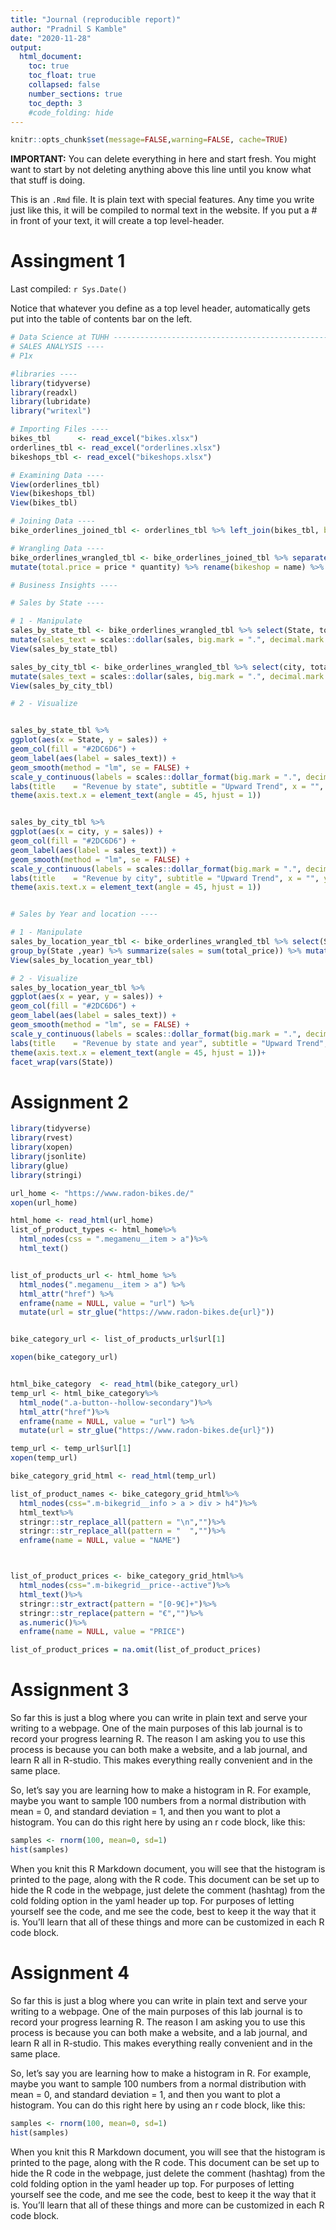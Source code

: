 ```yaml
---
title: "Journal (reproducible report)"
author: "Pradnil S Kamble"
date: "2020-11-28"
output:
  html_document:
    toc: true
    toc_float: true
    collapsed: false
    number_sections: true
    toc_depth: 3
    #code_folding: hide
---
```


```r
knitr::opts_chunk$set(message=FALSE,warning=FALSE, cache=TRUE)
```

**IMPORTANT:** You can delete everything in here and start fresh. You might want to start by not deleting anything above this line until you know what that stuff is doing.

This is an `.Rmd` file. It is plain text with special features. Any time you write just like this, it will be compiled to normal text in the website. If you put a \# in front of your text, it will create a top level-header.

# Assingment 1

Last compiled: `r Sys.Date()`

Notice that whatever you define as a top level header, automatically gets put into the table of contents bar on the left. 

```r
# Data Science at TUHH ------------------------------------------------------
# SALES ANALYSIS ----
# P1x

#libraries ----
library(tidyverse)
library(readxl)
library(lubridate)
library("writexl")

# Importing Files ----
bikes_tbl      <- read_excel("bikes.xlsx")
orderlines_tbl <- read_excel("orderlines.xlsx")
bikeshops_tbl <- read_excel("bikeshops.xlsx")

# Examining Data ----
View(orderlines_tbl)
View(bikeshops_tbl)
View(bikes_tbl)

# Joining Data ----
bike_orderlines_joined_tbl <- orderlines_tbl %>% left_join(bikes_tbl, by = c("product.id" = "bike.id")) %>% left_join(bikeshops_tbl, by = c("customer.id" = "bikeshop.id"))

# Wrangling Data ----
bike_orderlines_wrangled_tbl <- bike_orderlines_joined_tbl %>% separate(col    = location, into   = c("city", "State"), sep    = ",") %>% 
mutate(total.price = price * quantity) %>% rename(bikeshop = name) %>% set_names(names(.) %>% str_replace_all("\\.", "_"))

# Business Insights ----

# Sales by State ----

# 1 - Manipulate
sales_by_state_tbl <- bike_orderlines_wrangled_tbl %>% select(State, total_price) %>% group_by(State) %>% summarize(sales = sum(total_price)) %>%
mutate(sales_text = scales::dollar(sales, big.mark = ".", decimal.mark = ",", prefix = "", suffix = " €"))
View(sales_by_state_tbl)

sales_by_city_tbl <- bike_orderlines_wrangled_tbl %>% select(city, total_price) %>% group_by(city) %>% summarize(sales = sum(total_price)) %>%
mutate(sales_text = scales::dollar(sales, big.mark = ".", decimal.mark = ",", prefix = "", suffix = " €"))
View(sales_by_city_tbl)

# 2 - Visualize


sales_by_state_tbl %>%
ggplot(aes(x = State, y = sales)) +
geom_col(fill = "#2DC6D6") + 
geom_label(aes(label = sales_text)) +
geom_smooth(method = "lm", se = FALSE) + 
scale_y_continuous(labels = scales::dollar_format(big.mark = ".", decimal.mark = ",", prefix = "", suffix = " €")) +
labs(title    = "Revenue by state", subtitle = "Upward Trend", x = "", y = "Revenue")+
theme(axis.text.x = element_text(angle = 45, hjust = 1))


sales_by_city_tbl %>%
ggplot(aes(x = city, y = sales)) +
geom_col(fill = "#2DC6D6") + 
geom_label(aes(label = sales_text)) +
geom_smooth(method = "lm", se = FALSE) + 
scale_y_continuous(labels = scales::dollar_format(big.mark = ".", decimal.mark = ",", prefix = "", suffix = " €")) +
labs(title    = "Revenue by city", subtitle = "Upward Trend", x = "", y = "Revenue")+
theme(axis.text.x = element_text(angle = 45, hjust = 1))


# Sales by Year and location ----

# 1 - Manipulate
sales_by_location_year_tbl <- bike_orderlines_wrangled_tbl %>% select(State, order_date, total_price) %>%  mutate(year = year(order_date)) %>%
group_by(State ,year) %>% summarize(sales = sum(total_price)) %>% mutate(sales_text = scales::dollar(sales, big.mark = ".", decimal.mark = ",", prefix = "", suffix = " €"))
View(sales_by_location_year_tbl)

# 2 - Visualize
sales_by_location_year_tbl %>%
ggplot(aes(x = year, y = sales)) +
geom_col(fill = "#2DC6D6") + 
geom_label(aes(label = sales_text)) +
geom_smooth(method = "lm", se = FALSE) + 
scale_y_continuous(labels = scales::dollar_format(big.mark = ".", decimal.mark = ",", prefix = "", suffix = " €")) +
labs(title    = "Revenue by state and year", subtitle = "Upward Trend", x = "", y = "Revenue")+
theme(axis.text.x = element_text(angle = 45, hjust = 1))+
facet_wrap(vars(State))
```



# Assignment 2

```r
library(tidyverse) 
library(rvest)    
library(xopen)    
library(jsonlite) 
library(glue)     
library(stringi) 

url_home <- "https://www.radon-bikes.de/"
xopen(url_home) 

html_home <- read_html(url_home)
list_of_product_types <- html_home%>%
  html_nodes(css = ".megamenu__item > a")%>%
  html_text()


list_of_products_url <- html_home %>%
  html_nodes(".megamenu__item > a") %>%
  html_attr("href") %>%
  enframe(name = NULL, value = "url") %>%
  mutate(url = str_glue("https://www.radon-bikes.de{url}"))


bike_category_url <- list_of_products_url$url[1]

xopen(bike_category_url)


html_bike_category  <- read_html(bike_category_url)
temp_url <- html_bike_category%>%
  html_node(".a-button--hollow-secondary")%>%
  html_attr("href")%>%
  enframe(name = NULL, value = "url") %>%
  mutate(url = str_glue("https://www.radon-bikes.de{url}"))

temp_url <- temp_url$url[1]
xopen(temp_url)

bike_category_grid_html <- read_html(temp_url)

list_of_product_names <- bike_category_grid_html%>%
  html_nodes(css=".m-bikegrid__info > a > div > h4")%>%
  html_text%>%
  stringr::str_replace_all(pattern = "\n","")%>%
  stringr::str_replace_all(pattern = "  ","")%>%
  enframe(name = NULL, value = "NAME")



list_of_product_prices <- bike_category_grid_html%>%
  html_nodes(css=".m-bikegrid__price--active")%>%
  html_text()%>%
  stringr::str_extract(pattern = "[0-9€]+")%>%
  stringr::str_replace(pattern = "€","")%>%
  as.numeric()%>%
  enframe(name = NULL, value = "PRICE")

list_of_product_prices = na.omit(list_of_product_prices)
```

# Assignment 3

So far this is just a blog where you can write in plain text and serve your writing to a webpage. One of the main purposes of this lab journal is to record your progress learning R. The reason I am asking you to use this process is because you can both make a website, and a lab journal, and learn R all in R-studio. This makes everything really convenient and in the same place. 

So, let's say you are learning how to make a histogram in R. For example, maybe you want to sample 100 numbers from a normal distribution with mean = 0, and standard deviation = 1, and then you want to plot a histogram. You can do this right here by using an r code block, like this:

```r
samples <- rnorm(100, mean=0, sd=1)
hist(samples)
```

When you knit this R Markdown document, you will see that the histogram is printed to the page, along with the R code. This document can be set up to hide the R code in the webpage, just delete the comment (hashtag) from the cold folding option in the yaml header up top. For purposes of letting yourself see the code, and me see the code, best to keep it the way that it is. You'll learn that all of these things and more can be customized in each R code block.

# Assignment 4

So far this is just a blog where you can write in plain text and serve your writing to a webpage. One of the main purposes of this lab journal is to record your progress learning R. The reason I am asking you to use this process is because you can both make a website, and a lab journal, and learn R all in R-studio. This makes everything really convenient and in the same place. 

So, let's say you are learning how to make a histogram in R. For example, maybe you want to sample 100 numbers from a normal distribution with mean = 0, and standard deviation = 1, and then you want to plot a histogram. You can do this right here by using an r code block, like this:

```r
samples <- rnorm(100, mean=0, sd=1)
hist(samples)
```

When you knit this R Markdown document, you will see that the histogram is printed to the page, along with the R code. This document can be set up to hide the R code in the webpage, just delete the comment (hashtag) from the cold folding option in the yaml header up top. For purposes of letting yourself see the code, and me see the code, best to keep it the way that it is. You'll learn that all of these things and more can be customized in each R code block.

